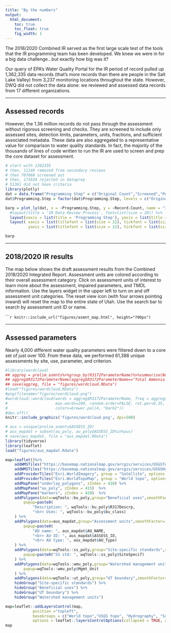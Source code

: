 ```yaml
---
title: "By the numbers"
output:
  html_document:
    toc: true  
    toc_float: true
    fig_width: 1
---
```


The 2018/2020 Combined IR served as the first large scale test of the tools that the IR programming team has been developed. We knew we were in for a big data challenge...but exactly how big was it?

Our query of EPA's Water Quality Portal for the IR period of record pulled up 1,362,335 data records (that's more records than there are people in the Salt Lake Valley) from 3,237 monitoring locations throughout the state. 
However, DWQ did not collect the data alone: we reviewed and assessed data records from 17 different organizations.  

----

## Assessed records
However, the 1.36 million records do not pass through the assessment without rigorous screening and checks. They are screened to include only assessed sites, detection limits, parameters, units, fractions, and sufficient associated metadata. 
These data are also aggregated to a representative value for comparison to water quality standards. In fact, the majority of the thousands of lines of code written to run the IR are used to screen and prep the core dataset for assessment. 

```r
# start with 1362335
# then, 11148 removed from secondary reviews
# then 707060 screened out
# then, 171634 rejected in dataprep
# 51361 did not have criteria
library(plotly)
dat = data.frame("Programming Step" = c("Original Count","Screened","Post-Data Prep","Post-Secondary Review", "Core Dataset"),"Record Count" = c(1362335, 603914, 432280, 396999, 348003))
dat$Programming.Step = factor(dat$Programming.Step, levels = c("Original Count","Screened","Post-Data Prep","Post-Secondary Review", "Core Dataset"))

barp = plot_ly(dat, x = ~Programming.Step, y = ~Record.Count, name = "IR Data Review Process", type = "bar")%>%
  #layout(title = 'IR Data Review Process', font=list(size = 20)) %>%
  layout(xaxis = list(title = 'Programming Step'), yaxis = list(title = 'Record Count')) %>%
  layout( xaxis = list(titlefont = list(size = 22), tickfont = list(size = 22)),
          yaxis = list(titlefont = list(size = 22), tickfont = list(size = 22)) )

barp
```

----

## 2018/2020 IR results

The map below shows the draft assessment results from the Combined 2018/2020 Integrated Report. Assessment units are colored according to their overall assessment category. Click on assessment units of interest to learn more about the assessment, impaired parameters, and TMDL information. Use the layers widget in the upper left to turn on and off assessment unit categories. The reset view icon (with four arrows pointing inward) will reset the map to the entire state of Utah. Use the search bar to search by assessment unit ID or name.

``````r
knitr::include_url("figures/asmnt_map.html", height="700px")
```

----

## Assessed parameters

Nearly 4,000 different water quality parameters were filtered down to a core set of just over 100. From these data, we performed 61,388 unique assessments by site, use, parameter, and criterion.  

```r
#library(wordcloud)
## aggreg = prelim_asmnts%>%group_by(R3172ParameterName)%>%summarise(Ncount = length(IR_Cat))
## aggreg$R3172ParameterName[aggreg$R3172ParameterName=="Total Ammonia as N"] = "Ammonia"
## save(aggreg, file = "figures/wordcloud.RData")
#load("figures/wordcloud.RData")
#png(filename="figures/wordcloud.png")
#wordcloud::wordcloud(words = aggreg$R3172ParameterName, freq = aggreg$Ncount, min.freq = 1,
#                     max.words=200, random.order=FALSE, rot.per=0.35, 
#                     colors=brewer.pal(4, "Dark2"))
#dev.off()
knitr::include_graphics('figures/wordcloud.png', dpi=500)
```


```r
# aus = unique(prelim_asmnts$ASSESS_ID)
# aus_mapdat = subset(au_poly, au_poly$ASSESS_ID%in%aus)
# save(aus_mapdat, file = "aus_mapdat.RData")
library(tidyverse)
library(leaflet)
load("figures/aus_mapdat.Rdata")

map=leaflet()%>%
	addWMSTiles("https://basemap.nationalmap.gov/arcgis/services/USGSTopo/MapServer/WmsServer", group = "USGS topo", options = providerTileOptions(updateWhenZooming = FALSE,updateWhenIdle = TRUE), layers = "0") %>%
	addWMSTiles("https://basemap.nationalmap.gov/arcgis/services/USGSHydroCached/MapServer/WmsServer", group = "Hydrography", options = providerTileOptions(updateWhenZooming = FALSE,updateWhenIdle = TRUE), layers = "0") %>%
	addProviderTiles("Esri.WorldImagery", group = "Satellite", options = providerTileOptions(updateWhenZooming = FALSE,updateWhenIdle = TRUE)) %>%
	addProviderTiles("Esri.WorldTopoMap", group = "World topo", options = providerTileOptions(updateWhenZooming = FALSE,updateWhenIdle = TRUE)) %>%
	addMapPane("underlay_polygons", zIndex = 410) %>%
	addMapPane("au_poly", zIndex = 415)  %>%
	addMapPane("markers", zIndex = 420)  %>%
	addPolygons(data=wqTools::bu_poly,group="Beneficial uses",smoothFactor=2,fillOpacity = 0.1,weight=3,color="green", options = pathOptions(pane = "underlay_polygons"),
		popup=paste0(
			"Description: ", wqTools::bu_poly$R317Descrp,
			"<br> Uses: ", wqTools::bu_poly$bu_class)
	) %>% 
	addPolygons(data=aus_mapdat,group="Assessment units",smoothFactor=1,fillOpacity = 0.4,weight=2,color="purple", options = pathOptions(pane = "au_poly"),
		popup=paste0(
			"AU name: ", aus_mapdat$AU_NAME,
			"<br> AU ID: ", aus_mapdat$ASSESS_ID,
			"<br> AU type: ", aus_mapdat$AU_Type)
	) %>% 
	addPolygons(data=wqTools::ss_poly,group="Site-specific standards",smoothFactor=2,fillOpacity = 0.1,weight=3,color="blue", options = pathOptions(pane = "underlay_polygons"),
		popup=paste0("SS std: ", wqTools::ss_poly$SiteSpecif)
	) %>%
	addPolygons(data=wqTools::wmu_poly,group="Watershed management units",smoothFactor=2,fillOpacity = 0.1,weight=3,color="red", options = pathOptions(pane = "underlay_polygons"),
		popup=wqTools::wmu_poly$Mgmt_Unit
	) %>%
	addPolygons(data=wqTools::ut_poly,group="UT boundary",smoothFactor=2,fillOpacity = 0.1,weight=3,color="orange", options = pathOptions(pane = "underlay_polygons")) %>%
	hideGroup("Site-specific standards") %>%
	hideGroup("Beneficial uses") %>%
	hideGroup("UT boundary") %>%
	hideGroup("Watershed management units")

map=leaflet::addLayersControl(map,
			position ="topleft",
			baseGroups = c("World topo","USGS topo", "Hydrography", "Satellite"),overlayGroups = c("Assessment units","Beneficial uses", "Site-specific standards", "Watershed management units", "UT boundary"),
			options = leaflet::layersControlOptions(collapsed = TRUE, autoZIndex=FALSE))
map
```
